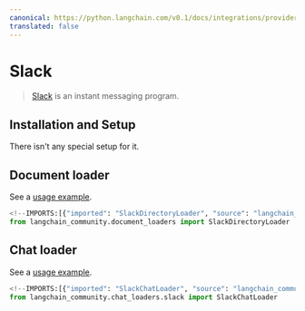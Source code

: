 ```yaml
---
canonical: https://python.langchain.com/v0.1/docs/integrations/providers/slack
translated: false
---
```


# Slack

>[Slack](https://slack.com/) is an instant messaging program.

## Installation and Setup

There isn't any special setup for it.

## Document loader

See a [usage example](/docs/integrations/document_loaders/slack).

```python
<!--IMPORTS:[{"imported": "SlackDirectoryLoader", "source": "langchain_community.document_loaders", "docs": "https://api.python.langchain.com/en/latest/document_loaders/langchain_community.document_loaders.slack_directory.SlackDirectoryLoader.html", "title": "Slack"}]-->
from langchain_community.document_loaders import SlackDirectoryLoader
```

## Chat loader

See a [usage example](/docs/integrations/chat_loaders/slack).

```python
<!--IMPORTS:[{"imported": "SlackChatLoader", "source": "langchain_community.chat_loaders.slack", "docs": "https://api.python.langchain.com/en/latest/chat_loaders/langchain_community.chat_loaders.slack.SlackChatLoader.html", "title": "Slack"}]-->
from langchain_community.chat_loaders.slack import SlackChatLoader
```